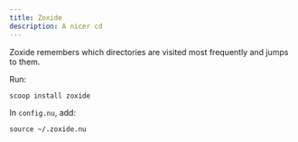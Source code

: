 ```yaml
---
title: Zoxide
description: A nicer cd
---
```


Zoxide remembers which directories are visited most frequently and jumps to
them.

Run:

```.console
scoop install zoxide
```

In `config.nu`, add:

```.console
source ~/.zoxide.nu
```
